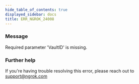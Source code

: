 ```yaml
---
hide_table_of_contents: true
displayed_sidebar: docs
title: ERR_NGROK_24008
---
```


### Message

Required parameter 'VaultID' is missing.

<ErrorDetails />

### Further help

If you're having trouble resolving this error, please reach out to [support@ngrok.com](mailto:support@ngrok.com?subject=Help%20with%20ERR_NGROK_24008)
